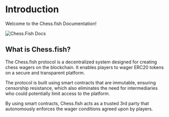# Introduction
 
Welcome to the Chess.fish Documentation!

<img src="https://upload.wikimedia.org/wikipedia/commons/8/89/Stockfish_icon_%282010-2020%29.png" alt="Chess.Fish Docs" width={250} height={250}/>

## What is Chess.fish?


The Chess.fish protocol is a decentralized system designed for creating chess wagers on the blockchain. It enables players to wager ERC20 tokens on a secure and transparent platform. 

The protocol is built using smart contracts that are immutable, ensuring censorship resistance, which also eliminates the need for intermediaries who could potentially limit access to the platform.

By using smart contracts, Chess.fish acts as a trusted 3rd party that autonomously enforces the wager conditions agreed upon by players.




